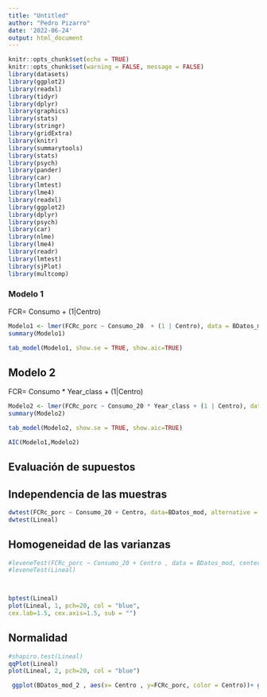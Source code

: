 ```yaml
---
title: "Untitled"
author: "Pedro Pizarro"
date: '2022-06-24'
output: html_document
---
```


```r
knitr::opts_chunk$set(echo = TRUE)
knitr::opts_chunk$set(warning = FALSE, message = FALSE) 
library(datasets)
library(ggplot2)
library(readxl)
library(tidyr)
library(dplyr)
library(graphics)
library(stats)
library(stringr)
library(gridExtra)
library(knitr)
library(summarytools)
library(stats)
library(psych)
library(pander)
library(car)
library(lmtest)
library(lme4)
library(readxl)
library(ggplot2)
library(dplyr)
library(psych)
library(car)
library(nlme)
library(lme4)
library(readr)
library(lmtest)
library(sjPlot)
library(multcomp)
```


### Modelo 1

FCR= Consumo + (1|Centro)


```r
Modelo1 <- lmer(FCRc_porc ~ Consumo_20  + (1 | Centro), data = BDatos_mod)
summary(Modelo1)
```

```r
tab_model(Modelo1, show.se = TRUE, show.aic=TRUE)
```


## Modelo 2

FCR= Consumo * Year_class + (1|Centro)

```r
Modelo2 <- lmer(FCRc_porc ~ Consumo_20 * Year_class + (1 | Centro), data = BDatos_mod)
summary(Modelo2)
```

```r
tab_model(Modelo2, show.se = TRUE, show.aic=TRUE)
```


```r
AIC(Modelo1,Modelo2)
```


## Evaluación de supuestos

## Independencia de las muestras

```r
dwtest(FCRc_porc ~ Consumo_20 + Centro, data=BDatos_mod, alternative = c("two.sided"), iterations = 15)
dwtest(Lineal)
```
## Homogeneidad de las varianzas


```r
#leveneTest(FCRc_porc ~ Consumo_20 + Centro , data = BDatos_mod, center = "median")
#leveneTest(Lineal)



bptest(Lineal)
plot(Lineal, 1, pch=20, col = "blue",
cex.lab=1.5, cex.axis=1.5, sub = "")

```
## Normalidad


```r

#shapiro.test(Lineal)
qqPlot(Lineal)
plot(Lineal, 2, pch=20, col = "blue")

```









```r
 ggplot(BDatos_mod_2 , aes(x= Centro , y=FCRc_porc, color = Centro))+ geom_smooth(method = "lm", formula= "y~x", se= TRUE , color= "blue")+ geom_point() + Mi_gráfico_2
       
```

```r


```



